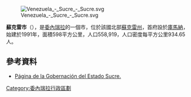 [[Image:Venezuela_-_Sucre_-_Sucre.svg|right]]

'''蘇克雷市'''（{{lang-es|Municipio Sucre}}），是[[委內瑞拉|委內瑞拉]]的一個市，位於該國北部[[蘇克雷州|蘇克雷州]]，首府設於[[庫馬納|庫馬納]]，始建於1991年，面積598平方公里，人口558,919，人口密度每平方公里934.65人。

==參考資料==
* [https://web.archive.org/web/20150102204422/http://www.edosucre.gov.ve/ Página de la Gobernación del Estado Sucre.]

{{Venezuela-geo-stub}}
[[Category:委內瑞拉行政區劃|Category:委內瑞拉行政區劃]]